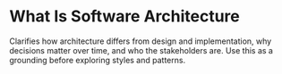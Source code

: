 
# What Is Software Architecture

Clarifies how architecture differs from design and implementation, why decisions matter over time, and who the stakeholders are. Use this as a grounding before exploring styles and patterns.

<DocCardList items={useCurrentSidebarCategory().items} />
